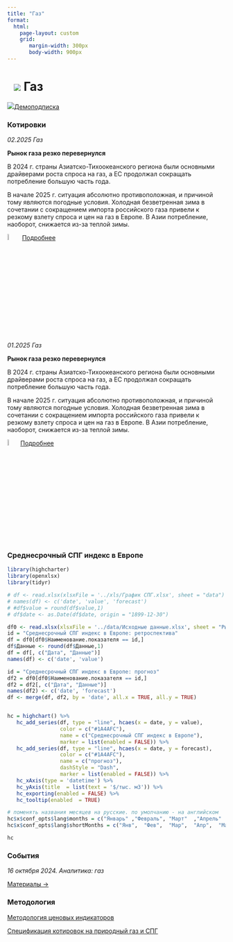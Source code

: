 ```yaml
---
title: "Газ"
format: 
  html:
    page-layout: custom
    grid:
       margin-width: 300px
       body-width: 900px
---
```


# ![](../images/icon-gas.svg) Газ {.my-custom-class style="margin-left:3%;"}

![](../images/icon-subscription.svg)[Демоподписка](../demo-subscription.qmd)

:::::: {.grid style="margin-left:0%"}
::: {.g-col-12 .g-col-sm-12 .g-col-xs-12 .g-col-xl-4 .g-col-md-6 .g-col-lg-6}
### Котировки

*02.2025 Газ*

**Рынок газа резко перевернулся**

В 2024 г. страны Азиатско-Тихоокеанского региона были основными драйверами роста спроса на газ, а ЕС продолжал сокращать потребление большую часть года. 

В начале 2025 г. ситуация абсолютно противоположная, и причиной тому являются погодные условия. Холодная безветренная зима в сочетании с сокращением импорта российского газа привели к резкому взлету спроса и цен на газ в Европе. В Азии потребление, наоборот, снижается из-за теплой зимы.

![](../images/icon-locker.svg){width="6%"} [Подробнее](../demo-subscription.qmd)


*01.2025 Газ*

**Рынок газа резко перевернулся**

В 2024 г. страны Азиатско-Тихоокеанского региона были основными драйверами роста спроса на газ, а ЕС продолжал сокращать потребление большую часть года.

В начале 2025 г. ситуация абсолютно противоположная, и причиной тому являются погодные условия. Холодная безветренная зима в сочетании с сокращением импорта российского газа привели к резкому взлету спроса и цен на газ в Европе. В Азии потребление, наоборот, снижается из-за теплой зимы.

![](../images/icon-locker.svg){width="6%"}[Подробнее](../demo-subscription.qmd)

:::

::: {.g-col-12 .g-col-sm-12 .g-col-xs-12 .g-col-xl-6 .g-col-md-6 .g-col-lg-6}
### Среднесрочный СПГ индекс в Европе

```r
library(highcharter)
library(openxlsx)
library(tidyr)

# df <- read.xlsx(xlsxFile = '../xls/График СПГ.xlsx', sheet = "data") 
# names(df) <- c('date', 'value', 'forecast')
# #df$value = round(df$value,1)
# df$date <- as.Date(df$date, origin = "1899-12-30")

df0 <- read.xlsx(xlsxFile = '../data/Исходные данные.xlsx', sheet = "Рынки", detectDates = TRUE)
id = "Среднесрочный СПГ индекс в Европе: ретроспектива"
df = df0[df0$Наименование.показателя == id,]
df$Данные <- round(df$Данные,1)
df = df[, c("Дата", "Данные")]
names(df) <- c('date', 'value')

id = "Среднесрочный СПГ индекс в Европе: прогноз"
df2 = df0[df0$Наименование.показателя == id,]
df2 = df2[, c("Дата", "Данные")]
names(df2) <- c('date', 'forecast')
df <- merge(df, df2, by = 'date', all.x = TRUE, all.y = TRUE)


hc = highchart() %>% 
   hc_add_series(df, type = "line", hcaes(x = date, y = value), 
                 color = c("#1A4AFC"), 
                 name = c("Среднесрочный СПГ индекс в Европе"),
                 marker = list(enabled = FALSE)) %>%
   hc_add_series(df, type = "line", hcaes(x = date, y = forecast), 
                 color = c("#1A4AFC"), 
                 name = c("прогноз"),
                 dashStyle = "Dash",
                 marker = list(enabled = FALSE)) %>% 
   hc_xAxis(type = 'datetime') %>% 
   hc_yAxis(title  = list(text = '$/тыс. м3')) %>% 
   hc_exporting(enabled = FALSE) %>% 
   hc_tooltip(enabled  = TRUE)

# поменять названия месяцев на русские. по умолчанию - на английском
hc$x$conf_opts$lang$months = c("Январь"	,"Февраль",	"Март"	,"Апрель"	,"Май",	"Июнь", "Июль",	"Август",	"Сентябрь",	"Октябрь",	"Ноябрь",	"Декабрь")
hc$x$conf_opts$lang$shortMonths = c("Янв", 	"Фев",	"Мар",	"Апр",	"Май",	"Июн",	"Июл",	"Авг",	"Сен",	"Окт",	"Ноя",	"Дек")

hc

```

### События

*16 октября 2024. Аналитика: газ*

[Материалы →](../events/2024-10-16-gas.qmd)
:::

::: {.g-col-12 .g-col-sm-12 .g-col-xs-12 .g-col-xl-6 .g-col-md-6 .g-col-lg-6}
### Методология

[Методология ценовых индикаторов](../methodology/methodology-benchmark-pbc.qmd)

[Спецификация котировок на природный газ и СПГ](../methodology/specs-gas.qmd)
:::
::::::
